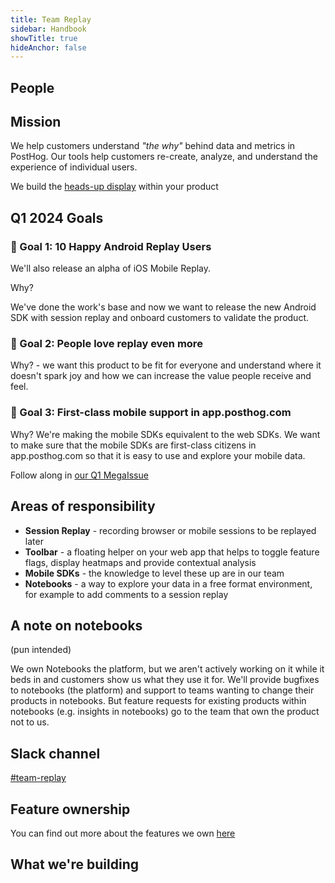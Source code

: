 ```yaml
---
title: Team Replay
sidebar: Handbook
showTitle: true
hideAnchor: false
---
```


<TeamUpdate />

## People

<TeamMembers />

## Mission

We help customers understand _"the why"_ behind data and metrics in PostHog. Our tools help customers re-create, analyze, and understand the experience of individual users.

We build the [heads-up display](https://en.wikipedia.org/wiki/Head-up_display) within your product


## Q1 2024 Goals

### 🎯 Goal 1: 10 Happy Android Replay Users 

We'll also release an alpha of iOS Mobile Replay.

Why? 

We've done the work's base and now we want to release the new Android SDK with session replay and onboard customers to validate the product. 

### 🎯 Goal 2: People love replay even more

Why? - we want this product to be fit for everyone and understand where it doesn't spark joy and how we can increase the value people receive and feel.

### 🎯 Goal 3: First-class mobile support in app.posthog.com

Why? We're making the mobile SDKs equivalent to the web SDKs. We want to make sure that the mobile SDKs are first-class citizens in app.posthog.com so that it is easy to use and explore your mobile data.

Follow along in [our Q1 MegaIssue](https://github.com/PostHog/posthog/issues/19327)

## Areas of responsibility

- **Session Replay** - recording browser or mobile sessions to be replayed later
- **Toolbar** - a floating helper on your web app that helps to toggle feature flags, display heatmaps and provide contextual analysis
- **Mobile SDKs** - the knowledge to level these up are in our team
- **Notebooks** - a way to explore your data in a free format environment, for example to add comments to a session replay

## A note on notebooks

(pun intended)

We own Notebooks the platform, but we aren't actively working on it while it beds in and customers show us what they use it for. We'll provide bugfixes to notebooks (the platform) and support to teams wanting to change their products in notebooks. But feature requests for existing products within notebooks (e.g. insights in notebooks) go to the team that own the product not to us.


## Slack channel

[#team-replay](https://posthog.slack.com/messages/team-replay)

## Feature ownership
You can find out more about the features we own [here](/handbook/engineering/feature-ownership)

## What we're building

<TeamRoadmap />
